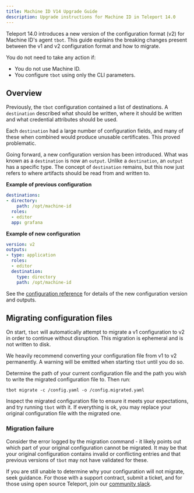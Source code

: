 ```yaml
---
title: Machine ID V14 Upgrade Guide
description: Upgrade instructions for Machine ID in Teleport 14.0
---
```


Teleport 14.0 introduces a new version of the configuration format (v2) for
Machine ID's agent `tbot`. This guide explains the breaking changes present
between the v1 and v2 configuration format and how to migrate.

You do not need to take any action if:

- You do not use Machine ID.
- You configure `tbot` using only the CLI parameters.

## Overview

Previously, the `tbot` configuration contained a list of destinations. A
`destination` described what should be written, where it should be written and
what credential attributes should be used.

Each `destination` had a large number of configuration fields, and many of
these when combined would produce unusable certificates. This proved
problematic.

Going forward, a new configuration version has been introduced. What was
known as a `destination` is now an `output`. Unlike a `destination`, an
`output` has a specific type. The concept of `destination` remains, but this now
just refers to where artifacts should be read from and written to.

**Example of previous configuration**
```yaml
destinations:
- directory:
    path: /opt/machine-id
  roles:
  - editor
  app: grafana
```

**Example of new configuration**
```yaml
version: v2
outputs:
- type: application
  roles:
  - editor
  destination:
    type: directory
    path: /opt/machine-id
```

See the [configuration reference](./configuration.mdx) for details of the new
configuration version and outputs.

## Migrating configuration files

On start, `tbot` will automatically attempt to migrate a v1 configuration to
v2 in order to continue without disruption. This migration is ephemeral and
is not written to disk.

We heavily recommend converting your configuration file from v1 to v2
permanently. A warning will be emitted when starting `tbot` until you do so.

Determine the path of your current configuration file and the path you wish to
write the migrated configuration file to. Then run:

```
tbot migrate -c /config.yaml -o /config.migrated.yaml
```

Inspect the migrated configuration file to ensure it meets your expectations,
and try running `tbot` with it. If everything is ok, you may replace your
original configuration file with the migrated one.

### Migration failure

Consider the error logged by the migration command - it likely points out which
part of your original configuration cannot be migrated. It may be that your
original configuration contains invalid or conflicting entries and that previous
versions of `tbot` may not have validated for these.

If you are still unable to determine why your configuration will not migrate,
seek guidance. For those with a support contract, submit a ticket, and for
those using open source Teleport, join our
[community slack](https://goteleport.com/community-slack/).
